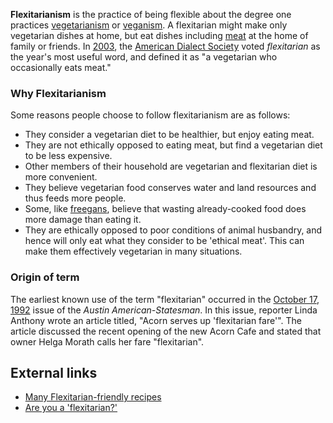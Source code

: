 '''Flexitarianism''' is the practice of being flexible about the degree one practices [[vegetarianism]] or [[veganism]]. A flexitarian might make only vegetarian dishes at home, but eat dishes including [[meat]] at the home of family or friends. In [[2003]], the [[American Dialect Society]] voted ''flexitarian'' as the year's most useful word, and defined it as "a vegetarian who occasionally eats meat."

===Why Flexitarianism===

Some reasons people choose to follow flexitarianism are as follows:

* They consider a vegetarian diet to be healthier, but enjoy eating meat.
* They are not ethically opposed to eating meat, but find a vegetarian diet to be less expensive.
* Other members of their household are vegetarian and flexitarian diet is more convenient.
* They believe vegetarian food conserves water and land resources and thus feeds more people.
* Some, like [[freegan]]s, believe that wasting already-cooked food does more damage than eating it.
*They are ethically opposed to poor conditions of animal husbandry, and hence will only eat what they consider to be 'ethical meat'. This can make them effectively vegetarian in many situations.

===Origin of term===

The earliest known use of the term "flexitarian" occurred in the [[October 17]], [[1992]] issue of the ''Austin American-Statesman''. In this issue, reporter Linda Anthony wrote an article titled, "Acorn serves up 'flexitarian fare'". The article discussed the recent opening of the new Acorn Cafe and stated that owner Helga Morath calls her fare "flexitarian".

==External links==
* [http://www.mediterrasian.com/delicious_recipes.htm Many Flexitarian-friendly recipes]
* [http://msnbc.msn.com/id/4541605/ Are you a 'flexitarian?']